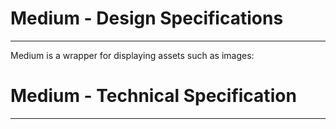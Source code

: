 
<Meta title="ODS Components/Content/Medium [molecule]/Specifications" />

# Medium - Design Specifications
----

Medium is a wrapper for displaying assets such as images:
<div>
  <osds-medium src='https://corporate.ovhcloud.com/sites/default/files/2022-03/ovhcloud-logo2.png' alt='OVHcloud logo' width='700'></osds-medium>
</div>

# Medium - Technical Specification
----

<SpecificationsMedium />
